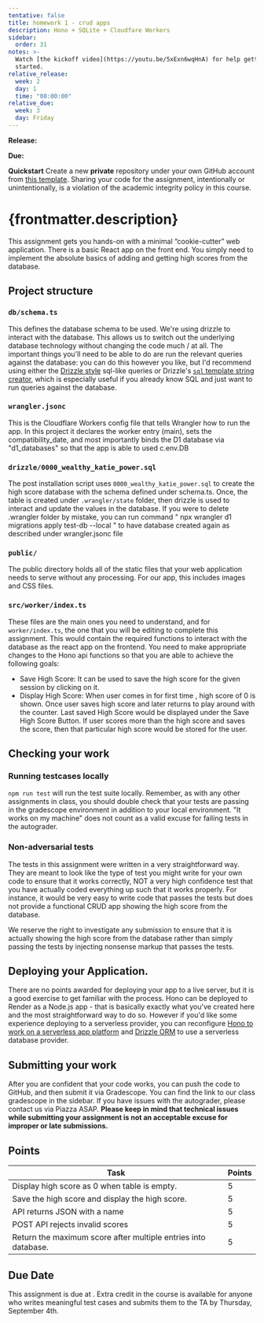 ```yaml
---
tentative: false
title: homework 1 - crud apps
description: Hono + SQLite + Cloudfare Workers
sidebar:
  order: 31
notes: >-
  Watch [the kickoff video](https://youtu.be/5xExn6wqHnA) for help getting
  started.
relative_release:
  week: 2
  day: 1
  time: "08:00:00"
relative_due:
  week: 3
  day: Friday
---
```



**Release:** <DueDate relativeDate={frontmatter.relative_release}  />

**Due:** <DueDate relativeDate={frontmatter.relative_due} />

<Aside>
  <Fragment set:html={marked(frontmatter.notes)} />
</Aside>

**Quickstart** Create a new **private** repository under your own GitHub account
from [this template](https://github.com/swad-cs-uic/homework1-f25). Sharing your
code for the assignment, intentionally or unintentionally, is a violation of the
academic integrity policy in this course.

# {frontmatter.description}

This assignment gets you hands-on with a minimal “cookie-cutter” web application. There is a basic React app on the front end. You
simply need to implement the absolute basics of adding and getting high scores
from the database.

## Project structure

### `db/schema.ts`

This defines the database schema to be used. We're using
drizzle to interact with the database. This allows us to switch out the
underlying database technology without changing the code much / at all. The
important things you'll need to be able to do are run the relevant queries
against the database: you can do this however you like, but I'd recommend using
either the [Drizzle style](https://orm.drizzle.team/docs/overview#why-sql-like)
sql-like queries or Drizzle's [`sql` template string
creator](https://orm.drizzle.team/docs/sql#sql-template), which is especially useful
if you already know SQL and just want to run queries against the database.

### `wrangler.jsonc`

This is the Cloudflare Workers config file that tells Wrangler how to run the app.
In this project it declares the worker entry (main), sets the compatibility_date,
and most importantly binds the D1 database via "d1_databases" so that the app is able to used
c.env.DB

### `drizzle/0000_wealthy_katie_power.sql`

The post installation script uses `0000_wealthy_katie_power.sql` to create the high score database
with the schema defined under schema.ts. Once, the table is created under `.wrangler/state` folder, then
drizzle is used to interact and update the values in the database. If you were to delete .wrangler folder
by mistake, you can run command " npx wrangler d1 migrations apply test-db --local " to have database
created again as described under wrangler.jsonc file

### `public/`

The public directory holds all of the static files that your web application
needs to serve without any processing. For our app, this includes images and CSS
files.

### `src/worker/index.ts`

These files are the main ones you need to understand, and for `worker/index.ts`, the one
that you will be editing to complete this assignment. This would contain the required functions
to interact with the database as the react app on the frontend. You need to make appropriate changes
to the Hono api functions so that you are able to achieve the following goals:

- Save High Score: It can be used to save the high score for the given session by clicking on it.
- Display High Score: When user comes in for first time , high score of 0 is shown. Once user saves high score and
  later returns to play around with the counter. Last saved High Score would be displayed under the Save High Score
  Button. If user scores more than the high score and saves the score, then that particular high score would be stored
  for the user.

## Checking your work

### Running testcases locally

`npm run test` will run the test suite locally. Remember, as with any other
assignments in class, you should double check that your tests are passing in the
gradescope environment in addition to your local environment. "It works on my
machine" does not count as a valid excuse for failing tests in the autograder.

### Non-adversarial tests

The tests in this assignment were written in a very straightforward way. They
are meant to look like the type of test you might write for your own code to
ensure that it works correctly, NOT a very high confidence test that you have
actually coded everything up such that it works properly. For instance, it would
be very easy to write code that passes the tests but does not provide a
functional CRUD app showing the high score from the database.

We reserve the right to investigate any submission to ensure that it is actually
showing the high score from the database rather than simply passing the tests by
injecting nonsense markup that passes the tests.

## Deploying your Application.

There are no points awarded for deploying your app to a live server, but it is a
good exercise to get familiar with the process. Hono can be deployed to Render
as a Node.js app - that is basically exactly what you've created here and the
most straightforward way to do so. However if you'd like some experience
deploying to a serverless provider, you can reconfigure [Hono to work on a
serverless app platform](https://hono.dev/docs/concepts/web-standard) and
[Drizzle ORM](https://orm.drizzle.team/learn/tutorials) to use a serverless
database provider.

## Submitting your work

After you are confident that your code works, you can push the code to GitHub,
and then submit it via Gradescope. You can find the link to our class gradescope
in the sidebar. If you have issues with the autograder, please
contact us via Piazza ASAP. **Please keep in mind that technical issues while
submitting your assignment is not an acceptable excuse for improper or late
submissions.**

## Points

| Task                                                           | Points |
| -------------------------------------------------------------- | ------ |
| Display high score as 0 when table is empty.                   | 5      |
| Save the high score and display the high score.                | 5      |
| API returns JSON with a name                                   | 5      |
| POST API rejects invalid scores                                | 5      |
| Return the maximum score after multiple entries into database. | 5      |

## Due Date

This assignment is due at <DueDate relativeDate={frontmatter.relative_due} />. Extra
credit in the course is available for anyone who writes meaningful test cases
and submits them to the TA by Thursday, September 4th.
